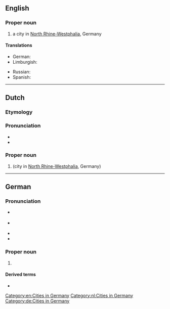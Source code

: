 ==English==
{{wikipedia}}

===Proper noun===
{{en-proper noun}}

# a city in [[North Rhine-Westphalia]], Germany

====Translations====
{{trans-top|a city in Germany}}
* German: {{t+|de|Duisburg|n}}
* Limburgish: {{t|li|Duusbörg}}
{{trans-mid}}
* Russian: {{t+|ru|Ду́йсбург|m}}
* Spanish: {{t+|es|Duisburgo|m}}
{{trans-bottom}}

[[Category:en:Cities in Germany]]

----

==Dutch==
{{wikipedia|lang=nl}}

===Etymology===

===Pronunciation===
* {{IPA|nl|[ˈdœysbʏrx]}}
* {{audio|nl|Nl-Duisburg.ogg|Audio}}

===Proper noun===
{{nl-proper noun|}}

# {{l|en|Duisburg}} (city in [[North Rhine-Westphalia]], Germany)

[[Category:nl:Cities in Germany]]

----

==German==
{{wikipedia|lang=de}}

===Pronunciation===
* {{IPA|de|/ˈdyːsbʊrk/|[ˈdyːsbʊʁk]|[-bʊɐ̯k]}} {{a|standard}}
* {{IPA|de|/ˈdyːsbʊrç/|[ˈdyːsbui̯ç]}} {{a|locally}}
* {{audio|de|Duisburg.ogg|Audio}}
* {{audio|de|De-Duisburg.ogg|Audio}}

===Proper noun===
{{de-proper noun|n}}

# {{l|en|Duisburg}} {{gloss|city in [[North Rhine-Westphalia]], Germany}}

====Derived terms====
* {{l|de|Duisburger}}

[[Category:de:Cities in Germany]]